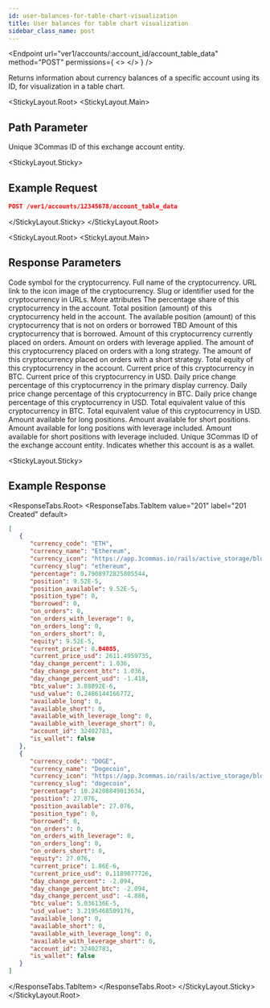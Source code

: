 ```yaml
---
id: user-balances-for-table-chart-visualization
title: User balances for table chart visualization
sidebar_class_name: post
---
```


<Endpoint
  url="ver1/accounts/:account_id/account_table_data"
  method="POST"
  permissions={
    <>
      <Permission title="Permission" description="ACCOUNTS_READ" />
      <Permission title="Security" description="SIGNED" />
    </>
  }
/>

Returns information about currency balances of a specific account using its ID, for visualization in a table chart.

<StickyLayout.Root>
<StickyLayout.Main>

  ## Path Parameter 

  <ApiParam name='account_id' type='integer' id="account_id" required>
      Unique 3Commas ID of this exchange account entity.
  </ApiParam>
</StickyLayout.Main>

<StickyLayout.Sticky>

  ## Example Request

  ```json
  POST /ver1/accounts/12345678/account_table_data
  ```
</StickyLayout.Sticky>
</StickyLayout.Root>

<StickyLayout.Root>
<StickyLayout.Main>

## Response Parameters 

<ApiParam name='currency_code' type='string' id='currency_code'>
  Code symbol for the cryptocurrency.
</ApiParam>
<ApiParam name='currency_name' type='string' id='currency_name'>
  Full name of the cryptocurrency.
</ApiParam>
<ApiParam name='currency_icon' type='string' id='currency_icon'>
  URL link to the icon image of the cryptocurrency.
</ApiParam>
<ApiParam name='currency_slug' type='string' id='currency_slug'>
  Slug or identifier used for the cryptocurrency in URLs.
</ApiParam>


<CollapseAll>
<CollapseAllHeading> More attributes <CollapseAllButton /> </CollapseAllHeading>
<CollapsibleApiParam name='percentage' type='string' id='percentage'>
  The percentage share of this cryptocurrency in the account.
</CollapsibleApiParam>

<CollapsibleApiParam name='position' type='string' id='position'>
  Total position (amount) of this cryptocurrency held in the account.
</CollapsibleApiParam>
<CollapsibleApiParam name='position_available' type='string' id='position_available'>
  The available position (amount) of this cryptocurrency that is not on orders or borrowed
</CollapsibleApiParam>
<CollapsibleApiParam name='position_type' type='string' id='position_type'>
  TBD
</CollapsibleApiParam>
<CollapsibleApiParam name='borrowed' type='string' id='borrowed'>
  Amount of this cryptocurrency that is borrowed.
</CollapsibleApiParam>
<CollapsibleApiParam name='on_orders' type='string' id='on_orders'>
  Amount of this cryptocurrency currently placed on orders.
</CollapsibleApiParam>
<CollapsibleApiParam name='on_orders_with_leverage' type='string' id='on_orders_with_leverage'>
  Amount on orders with leverage applied.
</CollapsibleApiParam>
<CollapsibleApiParam name='on_orders_long' type='string' id='on_orders_long'>
  The amount of this cryptocurrency placed on orders with a long strategy.
</CollapsibleApiParam>
<CollapsibleApiParam name='on_orders_short' type='string' id='on_orders_short'>
  The amount of this cryptocurrency placed on orders with a short strategy.
</CollapsibleApiParam>
<CollapsibleApiParam name='equity' type='string' id='equity'>
  Total equity of this cryptocurrency in the account.
</CollapsibleApiParam>
<CollapsibleApiParam name='current_price' type='string' id='current_price'>
  Current price of this cryptocurrency in BTC.
</CollapsibleApiParam>
<CollapsibleApiParam name='current_price_usd' type='string' id='current_price_usd'>
  Current price of this cryptocurrency in USD.
</CollapsibleApiParam>
<CollapsibleApiParam name='day_change_percent' type='string' id='day_change_percent'>
  Daily price change percentage of this cryptocurrency in the primary display currency.
</CollapsibleApiParam>
<CollapsibleApiParam name='day_change_percent_btc' type='string' id='day_change_percent_btc'>
  Daily price change percentage of this cryptocurrency in BTC.
</CollapsibleApiParam>
<CollapsibleApiParam name='day_change_percent_usd' type='string' id='day_change_percent_usd'>
  Daily price change percentage of this cryptocurrency in USD.
</CollapsibleApiParam>
<CollapsibleApiParam name='btc_value' type='string' id='btc_value'>
  Total equivalent value of this cryptocurrency in BTC.
</CollapsibleApiParam>
<CollapsibleApiParam name='usd_value' type='string' id='usd_value'>
  Total equivalent value of this cryptocurrency in USD.
</CollapsibleApiParam>
<CollapsibleApiParam name='available_long' type='string' id='available_long'>
  Amount available for long positions.
</CollapsibleApiParam>
<CollapsibleApiParam name='available_short' type='string' id='available_short'>
  Amount available for short positions.
</CollapsibleApiParam>
<CollapsibleApiParam name='available_with_leverage_long' type='string' id='available_with_leverage_long'>
  Amount available for long positions with leverage included.
</CollapsibleApiParam>
<CollapsibleApiParam name='available_with_leverage_short' type='string' id='available_with_leverage_short'>
  Amount available for short positions with leverage included.
</CollapsibleApiParam>
<CollapsibleApiParam name='account_id' type='integer' id='account_id'>
  Unique 3Commas ID of the exchange account entity.
</CollapsibleApiParam>
<CollapsibleApiParam name='is_wallet' type='boolean' id='is_wallet'>
  Indicates whether this account is as a wallet.
</CollapsibleApiParam>
</CollapseAll>
</StickyLayout.Main>

<StickyLayout.Sticky>
## Example Response
<ResponseTabs.Root>
<ResponseTabs.TabItem value="201" label="201 Created" default>

```json
[
   {
      "currency_code": "ETH",
      "currency_name": "Ethereum",
      "currency_icon": "https://app.3commas.io/rails/active_storage/blobs/redirect/eyJfcmFpbHMiOnsibWVzc2FnZSI6IkJBaHBBbnNRIiwiZXhwIjpudWxsLCJwdXIiOiJibG9iX2lkIn19--f7e20d2abb9f03965b29c091e5ca77a8fc4ade51/1027.png",
      "currency_slug": "ethereum",
      "percentage": 0.7908972825805544,
      "position": 9.52E-5,
      "position_available": 9.52E-5,
      "position_type": 0,
      "borrowed": 0,
      "on_orders": 0,
      "on_orders_with_leverage": 0,
      "on_orders_long": 0,
      "on_orders_short": 0,
      "equity": 9.52E-5,
      "current_price": 0.04085,
      "current_price_usd": 2611.4959735,
      "day_change_percent": 1.036,
      "day_change_percent_btc": 1.036,
      "day_change_percent_usd": -1.418,
      "btc_value": 3.88892E-6,
      "usd_value": 0.2486144166772,
      "available_long": 0,
      "available_short": 0,
      "available_with_leverage_long": 0,
      "available_with_leverage_short": 0,
      "account_id": 32402783,
      "is_wallet": false
   },
   {
      "currency_code": "DOGE",
      "currency_name": "Dogecoin",
      "currency_icon": "https://app.3commas.io/rails/active_storage/blobs/redirect/eyJfcmFpbHMiOnsibWVzc2FnZSI6IkJBaHBBNW5KQVE9PSIsImV4cCI6bnVsbCwicHVyIjoiYmxvYl9pZCJ9fQ==--d8f3102172a7531aa8e21cc8687e40bc07073889/74.png",
      "currency_slug": "dogecoin",
      "percentage": 10.24208849013634,
      "position": 27.076,
      "position_available": 27.076,
      "position_type": 0,
      "borrowed": 0,
      "on_orders": 0,
      "on_orders_with_leverage": 0,
      "on_orders_long": 0,
      "on_orders_short": 0,
      "equity": 27.076,
      "current_price": 1.86E-6,
      "current_price_usd": 0.1189077726,
      "day_change_percent": -2.094,
      "day_change_percent_btc": -2.094,
      "day_change_percent_usd": -4.886,
      "btc_value": 5.036136E-5,
      "usd_value": 3.2195468509176,
      "available_long": 0,
      "available_short": 0,
      "available_with_leverage_long": 0,
      "available_with_leverage_short": 0,
      "account_id": 32402783,
      "is_wallet": false
   }
]
```
</ResponseTabs.TabItem>
</ResponseTabs.Root>
</StickyLayout.Sticky>
</StickyLayout.Root>

